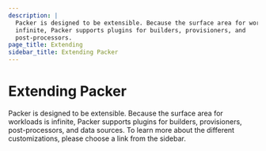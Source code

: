 ```yaml
---
description: |
  Packer is designed to be extensible. Because the surface area for workloads is
  infinite, Packer supports plugins for builders, provisioners, and
  post-processors.
page_title: Extending
sidebar_title: Extending Packer
---
```


# Extending Packer

Packer is designed to be extensible. Because the surface area for workloads is
infinite, Packer supports plugins for builders, provisioners,
post-processors, and data sources. To learn more about the different customizations, please
choose a link from the sidebar.
